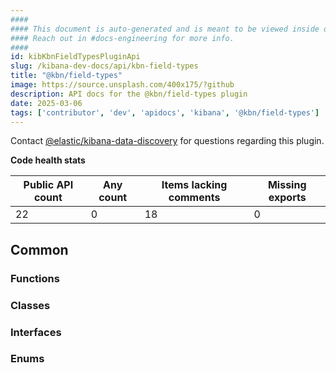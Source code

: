 ```yaml
---
####
#### This document is auto-generated and is meant to be viewed inside our experimental, new docs system.
#### Reach out in #docs-engineering for more info.
####
id: kibKbnFieldTypesPluginApi
slug: /kibana-dev-docs/api/kbn-field-types
title: "@kbn/field-types"
image: https://source.unsplash.com/400x175/?github
description: API docs for the @kbn/field-types plugin
date: 2025-03-06
tags: ['contributor', 'dev', 'apidocs', 'kibana', '@kbn/field-types']
---
```




Contact [@elastic/kibana-data-discovery](https://github.com/orgs/elastic/teams/kibana-data-discovery) for questions regarding this plugin.

**Code health stats**

| Public API count  | Any count | Items lacking comments | Missing exports |
|-------------------|-----------|------------------------|-----------------|
| 22 | 0 | 18 | 0 |

## Common

### Functions
<DocDefinitionList data={kbnFieldTypesObj.common.functions}/>

### Classes
<DocDefinitionList data={kbnFieldTypesObj.common.classes}/>

### Interfaces
<DocDefinitionList data={kbnFieldTypesObj.common.interfaces}/>

### Enums
<DocDefinitionList data={kbnFieldTypesObj.common.enums}/>

